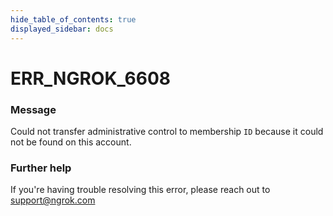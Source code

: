 ```yaml
---
hide_table_of_contents: true
displayed_sidebar: docs
---
```



# ERR_NGROK_6608

### Message

Could not transfer administrative control to membership `ID` because it could not be found on this account.

<ErrorDetails error="err_ngrok_6608" />

### Further help

If you're having trouble resolving this error, please reach out to [support@ngrok.com](mailto:support@ngrok.com?subject=Help%20with%20ERR_NGROK_6608)

